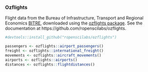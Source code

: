 
### Ozflights

Flight data from the Bureau of Infrastructure, Transport and Regional Economics [BITRE](https://www.bitre.gov.au/publications), downloaded using the [ozflights package](https://github.com/ropenscilabs/ozflights). See the documentation at https://github.com/ropenscilabs/ozflights. 

```r
#devtools::install_github("ropenscilabs/ozflights")

passengers <- ozflights::airport_passengers()
freight <- ozflights::international_freight()
movements <- ozflights::aircraft_movements()
airports <- ozflights::airports()
distances <- ozflights::flightdistances()

```
